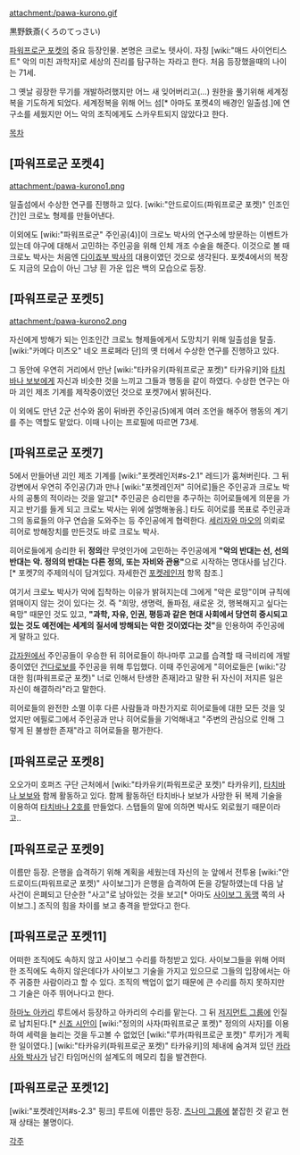 attachment:/pawa-kurono.gif

黒野鉄斎(くろのてっさい)

[[파워프로군 포켓]]의 중요 등장인물. 본명은 크로노 텟사이.
자칭 [wiki:"매드 사이언티스트" 악의 미친 과학자]로 세상의 진리를 탐구하는 자라고 한다. 처음 등장했을때의 나이는 71세.

그 옛날 굉장한 무기를 개발하려했지만 어느 새 잊어버리고(...) 원한을 풀기위해 세계정복을 기도하게 되었다. 세계정복을 위해 어느 섬[* 아마도 포켓4의 배경인 일출섬.]에 연구소를 세웠지만 어느 악의 조직에게도 스카우트되지 않았다고 한다.


[[목차]]

== [파워프로군 포켓4] ==
attachment:/pawa-kurono1.png

일출섬에서 수상한 연구를 진행하고 있다. [wiki:"안드로이드(파워프로군 포켓)" 인조인간]인 크로노 형제를 만들어낸다.

이외에도 [wiki:"파워프로군" 주인공(4)]이 크로노 박사의 연구소에 방문하는 이벤트가 있는데 야구에 대해서 고민하는 주인공을 위해 인체 개조 수술을 해준다. 이것으로 볼 때 크로노 박사는 처음엔 [[다이죠부 박사]]의 대용이였던 것으로 생각된다. 포켓4에서의 복장도 지금의 모습이 아닌 그냥 흰 가운 입은 백의 모습으로 등장.

== [파워프로군 포켓5] ==
attachment:/pawa-kurono2.png

자신에게 방해가 되는 인조인간 크로노 형제들에게서 도망치기 위해 일출섬을 탈출. [wiki:"카메다 미츠오" 네오 프로페라 단]의 옛 터에서 수상한 연구를 진행하고 있다.

그 동안에 우연히 거리에서 만난 [wiki:"타카유키(파워프로군 포켓)" 타카유키]와 [[타치바나 보보]]에게 자신과 비슷한 것을 느끼고 그들과 행동을 같이 하였다. 수상한 연구는 아마 괴인 제조 기계를 제작중이였던 것으로 포켓7에서 밝혀진다.

이 외에도 만년 2군 선수와 몸이 뒤바뀐 주인공(5)에게 여러 조언을 해주어 행동의 계기를 주는 역할도 맡았다. 이때 나이는 프로필에 따르면 73세.

== [파워프로군 포켓7] ==
5에서 만들어낸 괴인 제조 기계를 [wiki:"포켓레인저#s-2.1" 레드]가 훔쳐버린다. 그 뒤 강변에서 우연히 주인공(7)과 만나 [wiki:"포켓레인저" 히어로]들은 주인공과 크로노 박사의 공통의 적이라는 것을 알고[* 주인공은 승리만을 추구하는 히어로들에게 의문을 가지고 반기를 들게 되고 크로노 박사는 위에 설명해놓음.] 타도 히어로를 목표로 주인공과 그의 동료들의 야구 연습을 도와주는 등 주인공에게 협력한다. [[세리자와 마오]]의 의뢰로 히어로 방해장치를 만든것도 바로 크로노 박사.

히어로들에게 승리한 뒤 '''정의'''란 무엇인가에 고민하는 주인공에게 '''"악의 반대는 선, 선의 반대는 악. 정의의 반대는 다른 정의, 또는 자비와 관용"'''으로 시작하는 명대사를 남긴다.[* 포켓7의 주제의식이 담겨있다. 자세한건 [[포켓레인저]] 항목 참조.]

여기서 크로노 박사가 악에 집착하는 이유가 밝혀지는데 그에게 "악은 로망"이며 규칙에 얽매이지 않는 것이 있다는 것. 즉 "희망, 생명력, 돌파점, 새로운 것, 행복해지고 싶다는 욕망" 때문인 것도 있고, '''"과학, 자유, 인권, 평등과 같은 현대 사회에서 당연히 중시되고 있는 것도 예전에는 세계의 질서에 방해되는 악한 것이였다는 것"'''을 인용하여 주인공에게 말하고 있다.

[[갑자원]]에서 주인공들이 우승한 뒤 히어로들이 하나마루 고교를 습격할 때 극비리에 개발 중이였던 [[건다로보]]를 주인공을 위해 투입했다. 이때 주인공에게 "히어로들은 [wiki:"강대한 힘(파워프로군 포켓)" 너로 인해서 탄생한 존재]라고 말한 뒤 자신이 저지른 일은 자신이 해결하라"라고 말한다.

히어로들의 완전한 소멸 이후 다른 사람들과 마찬가지로 히어로들에 대한 모든 것을 잊었지만 에필로그에서 주인공과 만나 히어로들을 기억해내고 "주변의 관심으로 인해 그렇게 된 불쌍한 존재"라고 히어로들을 평가한다.

== [파워프로군 포켓8] ==
오오가미 호퍼즈 구단 근처에서 [wiki:"타카유키(파워프로군 포켓)" 타카유키], [[타치바나 보보]]와 함께 활동하고 있다. 함께 활동하던 타치바나 보보가 사망한 뒤 복제 기술을 이용하여 [[타치바나 2호]]를 만들었다. 스탭들의 말에 의하면 박사도 외로웠기 때문이라고..

== [파워프로군 포켓9] ==
이름만 등장. 은행을 습격하기 위해 계획을 세웠는데 자신의 눈 앞에서 전투용 [wiki:"안드로이드(파워프로군 포켓)" 사이보그]가 은행을 습격하여 돈을 강탈하였는데 다음 날 사건이 은폐되고 단순한 "사고"로 남아있는 것을 보고[* 아마도 [[사이보그 동맹]] 쪽의 사이보그.] 조직의 힘을 차이를 보고 충격을 받았다고 한다.

== [파워프로군 포켓11] ==
어떠한 조직에도 속하지 않고 사이보그 수리를 하청받고 있다. 사이보그들을 위해 어떠한 조직에도 속하지 않은데다가 사이보그 기술을 가지고 있으므로 그들의 입장에서는 아주 귀중한 사람이라고 할 수 있다. 조직의 백업이 없기 때문에 큰 수리를 하지 못하지만 그 기술은 아주 뛰어나다고 한다.

[[하마노 아카리]] 루트에서 등장하고 아카리의 수리를 맡는다. 그 뒤 [[저지먼트 그룹]]에 인질로 납치된다.[* [[신죠 시안]]이 [wiki:"정의의 사자(파워프로군 포켓)" 정의의 사자]를 이용하여 세력을 늘리는 것을 두고볼 수 없었던 [wiki:"루카(파워프로군 포켓)" 루카]가 계획한 일이였다.]
[wiki:"타카유키(파워프로군 포켓)" 타카유키]의 체내에 숨겨져 있던 [[카라사와 박사]]가 남긴 타임머신의 설계도의 메모리 칩을 발견한다.

== [파워프로군 포켓12] ==
[wiki:"포켓레인저#s-2.3" 핑크] 루트에 이름만 등장. [[츠나미 그룹]]에 붙잡힌 것 같고 현재 상태는 불명이다.


[[각주]]
